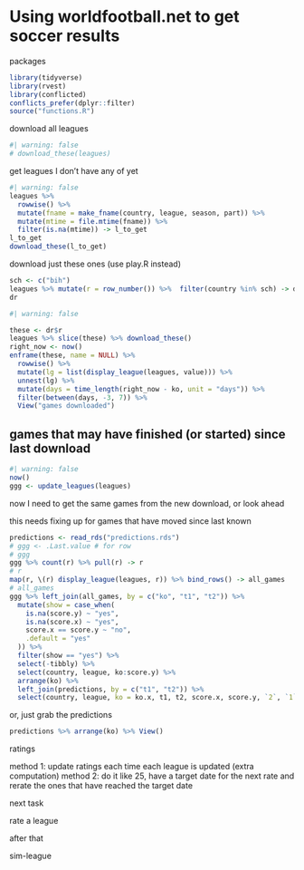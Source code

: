 # Using worldfootball.net to get soccer results

packages

```r
library(tidyverse)
library(rvest)
library(conflicted)
conflicts_prefer(dplyr::filter)
source("functions.R")
```

download all leagues

```r
#| warning: false
# download_these(leagues)
```

get leagues I don't have any of yet

```r
#| warning: false
leagues %>% 
  rowwise() %>% 
  mutate(fname = make_fname(country, league, season, part)) %>% 
  mutate(mtime = file.mtime(fname)) %>% 
  filter(is.na(mtime)) -> l_to_get
l_to_get
download_these(l_to_get)
```

download just these ones (use play.R instead)

```r
sch <- c("bih")
leagues %>% mutate(r = row_number()) %>%  filter(country %in% sch) -> dr
dr
```

```r
#| warning: false

these <- dr$r
leagues %>% slice(these) %>% download_these()
right_now <- now()
enframe(these, name = NULL) %>% 
  rowwise() %>% 
  mutate(lg = list(display_league(leagues, value))) %>% 
  unnest(lg) %>% 
  mutate(days = time_length(right_now - ko, unit = "days")) %>% 
  filter(between(days, -3, 7)) %>% 
  View("games downloaded")
```

## games that may have finished (or started) since last download

```r
#| warning: false
now()
ggg <- update_leagues(leagues)
```

now I need to get the same games from the new download, or look ahead

this needs fixing up for games that have moved since last known

```r
predictions <- read_rds("predictions.rds")
# ggg <- .Last.value # for row
# ggg
ggg %>% count(r) %>% pull(r) -> r
# r
map(r, \(r) display_league(leagues, r)) %>% bind_rows() -> all_games
# all_games
ggg %>% left_join(all_games, by = c("ko", "t1", "t2")) %>% 
  mutate(show = case_when(
    is.na(score.y) ~ "yes",
    is.na(score.x) ~ "yes",
    score.x == score.y ~ "no",
    .default = "yes"
  )) %>% 
  filter(show == "yes") %>% 
  select(-tibbly) %>% 
  select(country, league, ko:score.y) %>% 
  arrange(ko) %>% 
  left_join(predictions, by = c("t1", "t2")) %>% 
  select(country, league, ko = ko.x, t1, t2, score.x, score.y, `2`, `1`, `0`) %>% View(str_c("at: ", now()))
```

or, just grab the predictions

```r
predictions %>% arrange(ko) %>% View()
```

ratings

method 1: update ratings each time each league is updated (extra computation) method 2: do it like 25, have a target date for the next rate and rerate the ones that have reached the target date

next task

rate a league

after that

sim-league
